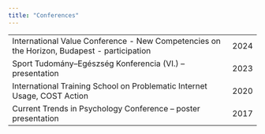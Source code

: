 ```yaml
---
title: "Conferences"
---
```


<table>
  <tr>
    <td>International Value Conference - New Competencies on the Horizon, Budapest - participation</td>
    <td><span class="year-text">2024</span></td>
  </tr>
  <tr>
    <td>Sport Tudomány–Egészség Konferencia (VI.) – presentation</td>
    <td><span class="year-text">2023</span></td>
  </tr>
  <tr>
    <td>International Training School on Problematic Internet Usage, COST Action</td>
    <td><span class="year-text">2020</span></td>
  </tr>
  <tr>
    <td>Current Trends in Psychology Conference – poster presentation</td>
    <td><span class="year-text">2017</span></td>
  </tr>
</table>
